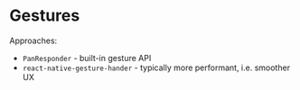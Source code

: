# Gestures

Approaches:

- `PanResponder` - built-in gesture API
- `react-native-gesture-hander` - typically more performant, i.e. smoother UX
